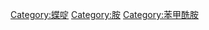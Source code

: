 {{Commonscat|Folate}}

[[Category:蝶啶|Category:蝶啶]]
[[Category:胺|Category:胺]]
[[Category:苯甲酰胺|Category:苯甲酰胺]]